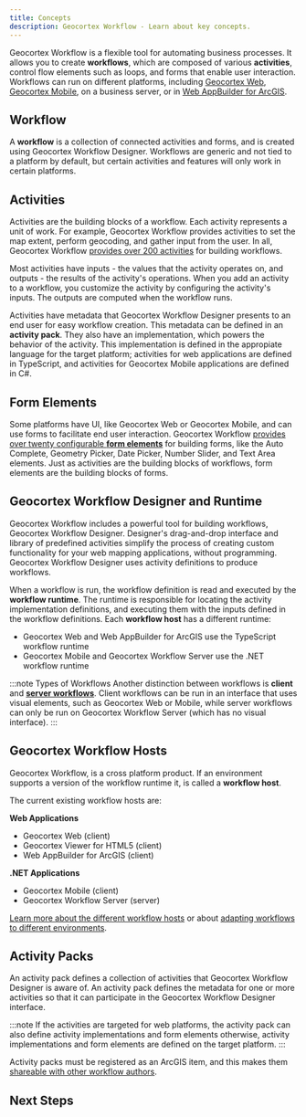 ```yaml
---
title: Concepts
description: Geocortex Workflow - Learn about key concepts.
---
```



<DesignerCallout />

Geocortex Workflow is a flexible tool for automating business processes. It allows you to create **workflows**, which are composed of various **activities**, control flow elements such as loops, and forms that enable user interaction. Workflows can run on different platforms, including [Geocortex Web](https://www.geocortex.com/products/gxw/), [Geocortex Mobile](https://www.geocortex.com/products/gxm/), on a business server, or in [Web AppBuilder for ArcGIS](https://www.esri.com/en-us/arcgis/products/web-appbuilder/overview).

## Workflow

A **workflow** is a collection of connected activities and forms, and is created using Geocortex Workflow Designer. Workflows are generic and not tied to a platform by default, but certain activities and features will only work in certain platforms.

## Activities

Activities are the building blocks of a workflow. Each activity represents a unit of work. For example, Geocortex Workflow provides activities to set the map extent, perform geocoding, and gather input from the user. In all, Geocortex Workflow [provides over 200 activities](https://docs.geocortex.com/workflow/latest/help/Default.htm#wf5/help/activity-reference.htm%3FTocPath%3DActivities%7CActivity%2520Reference%7C_____0) for building workflows.

Most activities have inputs - the values that the activity operates on, and outputs - the results of the activity's operations. When you add an activity to a workflow, you customize the activity by configuring the activity's inputs. The outputs are computed when the workflow runs.

Activities have metadata that Geocortex Workflow Designer presents to an end user for easy workflow creation. This metadata can be defined in an **activity pack**. They also have an implementation, which powers the behavior of the activity. This implementation is defined in the appropiate language for the target platform; activities for web applications are defined in TypeScript, and activities for Geocortex Mobile applications are defined in C#.

## Form Elements

Some platforms have UI, like Geocortex Web or Geocortex Mobile, and can use forms to facilitate end user interaction. Geocortex Workflow [provides over twenty configurable **form elements**](https://docs.geocortex.com/workflow/latest/help/Default.htm#wf5/help/activity-reference.htm%3FTocPath%3DActivities%7CActivity%2520Reference%7C_____0) for building forms, like the Auto Complete, Geometry Picker, Date Picker, Number Slider, and Text Area elements. Just as activities are the building blocks of workflows, form elements are the building blocks of forms.

## Geocortex Workflow Designer and Runtime

Geocortex Workflow includes a powerful tool for building workflows, Geocortex Workflow Designer. Designer's drag-and-drop interface and library of predefined activities simplify the process of creating custom functionality for your web mapping applications, without programming. Geocortex Workflow Designer uses activity definitions to produce workflows.

When a workflow is run, the workflow definition is read and executed by the **workflow runtime**. The runtime is responsible for locating the activity implementation definitions, and executing them with the inputs defined in the workflow definitions. Each **workflow host** has a different runtime:

-   Geocortex Web and Web AppBuilder for ArcGIS use the TypeScript workflow runtime
-   Geocortex Mobile and Geocortex Workflow Server use the .NET workflow runtime

:::note Types of Workflows
Another distinction between workflows is **client** and [**server workflows**](https://docs.geocortex.com/workflow/latest/help/Default.htm#wf5/help/server-workflows.htm%3FTocPath%3DServer%2520Workflows%7C_____0). Client workflows can be run in an interface that uses visual elements, such as Geocortex Web or Mobile, while server workflows can only be run on Geocortex Workflow Server (which has no visual interface).
:::

## Geocortex Workflow Hosts

Geocortex Workflow, is a cross platform product. If an environment supports a version of the workflow runtime it, is called a **workflow host**.

The current existing workflow hosts are:

**Web Applications**

-   Geocortex Web (client)
-   Geocortex Viewer for HTML5 (client)
-   Web AppBuilder for ArcGIS (client)

**.NET Applications**

-   Geocortex Mobile (client)
-   Geocortex Workflow Server (server)

[Learn more about the different workflow hosts](https://docs.geocortex.com/workflow/latest/help/Default.htm#wf5/help/hosting.htm%3FTocPath%3DConfigure%2520Host%2520Applications%7C_____0) or about [adapting workflows to different environments](https://docs.geocortex.com/workflow/latest/help/Default.htm#wf5/help/run-in-different-environments.htm#Run_a_Workflow_in_Different_Environments%3FTocPath%3DRun%2520a%2520Workflow%2520in%2520Different%2520Environments%7C_____0).

## Activity Packs

An activity pack defines a collection of activities that Geocortex Workflow Designer is aware of. An activity pack defines the metadata for one or more activities so that it can participate in the Geocortex Workflow Designer interface.

:::note
If the activities are targeted for web platforms, the activity pack can also define activity implementations and form elements otherwise, activity implementations and form elements are defined on the target platform.
:::

Activity packs must be registered as an ArcGIS item, and this makes them [shareable with other workflow authors](getting-started-web.mdx#sharing-the-activity-pack).

## Next Steps

<UseCaseContainer>
    <UseCaseCard
        title="Get Started with the Web Applications SDK"
        description="Build custom activities and form elements with the Web Applications SDK"
        link="getting-started-web"
    />
    <UseCaseCard
        title="Get Started with the Geocortex Mobile SDK"
        description="Build custom activities and form elements with the Geocortex Mobile SDK"
        link="getting-started-mobile"
    />
    <UseCaseCard
        title="Get Started with Geocortex Workflow Server"
        description="Build custom activities for a server environment with Geocortex Workflow Server"
        link="getting-started-server"
    />
</UseCaseContainer>
